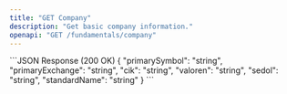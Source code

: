 ```yaml
---
title: "GET Company"
description: "Get basic company information."
openapi: "GET /fundamentals/company"
---
```

<ResponseExample>
```JSON Response (200 OK)
{
  "primarySymbol": "string",
  "primaryExchange": "string",
  "cik": "string",
  "valoren": "string",
  "sedol": "string",
  "standardName": "string"
}
```
</ResponseExample>
